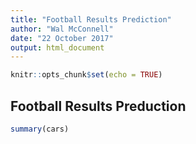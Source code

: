 ```yaml
---
title: "Football Results Prediction"
author: "Wal McConnell"
date: "22 October 2017"
output: html_document
---
```


```r
knitr::opts_chunk$set(echo = TRUE)
```

## Football Results Preduction


```r
summary(cars)
```

